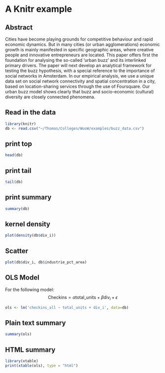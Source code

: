 # A Knitr example 

## Abstract

Cities have become playing grounds for competitive behaviour and rapid economic dynamics. But in many cities (or urban agglomerations) economic growth is mainly manifested in specific geographic areas, where creative people and innovative entrepreneurs are located. This paper offers first the foundation for analysing the so-called 'urban buzz' and its interlinked primary drivers. The paper will next develop an analytical framework for testing the buzz hypothesis, with a special reference to the importance of social networks in Amsterdam. In our empirical analysis, we use a unique data set on social network connectivity and spatial concentration in a city, based on location-sharing services through the use of Foursquare. Our urban buzz model shows clearly that buzz and socio-economic (cultural) diversity are closely connected phenomena.

## Read in the data
```r
library(knitr)
db <- read.csv("~/Thomas/Colleges/WooW/examples/buzz_data.csv")
```

## print top

```r
head(db)
```
## print tail

```r
tail(db)
```
## print summary
```r
summary(db)
```
## kernel density 
```r
plot(density(db$div_i))
```
## Scatter

```r
plot(db$div_i, db$industrie_pct_area)
```
## OLS Model

For the following model: $$\text{Checkins} = \alpha \text{total_units} + \beta \text{div}_i +\epsilon$$
```r
ols <- lm('checkins_all ~ total_units + div_i', data=db)
```
## Plain text summary
```r
summary(ols)
```
## HTML summary
```r
library(xtable)
print(xtable(ols), type = "html")
```